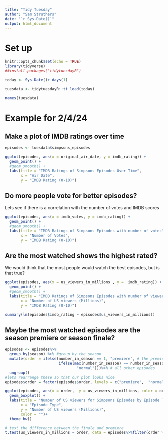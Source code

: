 ```yaml
---
title: "Tidy Tuesday"
author: "Sam Struthers"
date: "`r Sys.Date()`"
output: html_document
---
```


# Set up

```r
knitr::opts_chunk$set(echo = TRUE)
library(tidyverse)
##install.packages("tidytuesdayR")

today <- Sys.Date()+ days(1)

tuesdata <- tidytuesdayR::tt_load(today)

names(tuesdata)

```

# Example for 2/4/24

## Make a plot of IMDB ratings over time

```r
episodes <- tuesdata$simpsons_episodes

ggplot(episodes, aes(x = original_air_date, y = imdb_rating)) +
  geom_point() +
  #geom_smooth() +
  labs(title = "IMDB Ratings of Simpsons Episodes Over Time",
       x = "Air Date",
       y = "IMDB Rating (0-10)")

```

## Do more people vote for better episodes?

Lets see if there is a correlation with the number of votes and IMDB scores

```r

ggplot(episodes, aes(x = imdb_votes, y = imdb_rating)) +
  geom_point() +
  #geom_smooth() +
  labs(title = "IMDB Ratings of Simpsons Episodes with number of votes",
       x = "Number of Votes",
       y = "IMDB Rating (0-10)")

```

## Are the most watched shows the highest rated?

We would think that the most people would watch the best episodes, but is that true?

```r
ggplot(episodes, aes(x = us_viewers_in_millions , y =  imdb_rating)) +
  geom_point() +
  #geom_smooth() +
  labs(title = "IMDB Ratings of Simpsons Episodes with number of viewers",
       x = "Number of US viewers (Millions)",
       y = "IMDB Rating (0-10)")

summary(lm(episodes$imdb_rating ~ episodes$us_viewers_in_millions))


```

## Maybe the most watched episodes are the season premiere or season finale?

```r

episodes <- episodes%>%
  group_by(season) %>% #group by the season
  mutate(order = ifelse(number_in_season == 1, "premiere", # the premiere is always the first
                        ifelse(max(number_in_season) == number_in_season, "finale", # the finale is the last of the season
                                "normal")))%>% # all other episodes
  ungroup()
#lets rearrange these so that our plot looks nice
episodes$order = factor(episodes$order, levels = c("premiere",  "normal", "finale"))

ggplot(episodes, aes(x = order,  y = us_viewers_in_millions, color = order)) +
  geom_boxplot() +
  labs(title = "Number of US viewers for Simpsons Episodes by Episode Type",
       x = "Episode Type",
       y = "Number of US viewers (Millions)", 
       color = "")+
  theme_bw()

# test the difference between the finale and premiere
t.test(us_viewers_in_millions ~ order, data = episodes%>%filter(order %in% c("premiere", "finale")))


```




